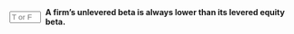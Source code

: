 ::: {.question-block}

<form onsubmit="event.preventDefault(); checkAnswerBox('module4_tf_q53','T')" style="display: flex; align-items: center; gap: 8px;">
<input type="text" id="module4_tf_q53" name="module4_tf_q53" maxlength="1" placeholder="T or F" style="width: 55px;" data-correct-answer="T" /> 
<label for="module4_tf_q53"><strong>A firm's unlevered beta is always lower than its levered equity beta.</strong></label>
</form>

<div id="feedback-module4_tf_q53" class="feedback" data-status="" style="display:none;">
The sentence is TRUE. Leverage adds financial risk, increasing the equity beta.
</div>

:::